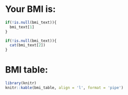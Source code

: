 # Your BMI is:

```r
if(!is.null(bmi_text)){
  bmi_text[1]
}
```

```r
if(!is.null(bmi_text)){
  cat(bmi_text[2])
}

```

# BMI table:

```r
library(knitr)
knitr::kable(bmi_table, align = 'l', format = 'pipe')
```
